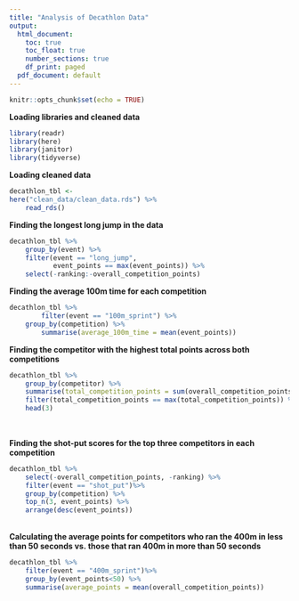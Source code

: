 ```yaml
---
title: "Analysis of Decathlon Data"
output:
  html_document:
    toc: true
    toc_float: true
    number_sections: true
    df_print: paged
  pdf_document: default
---
```


```r
knitr::opts_chunk$set(echo = TRUE)
```


<b>Loading libraries and cleaned data</b>

```r

library(readr)
library(here)
library(janitor)
library(tidyverse)

```


<b>Loading cleaned data</b>

```r

decathlon_tbl <-
here("clean_data/clean_data.rds") %>% 
    read_rds()

```
<b>Finding the longest long jump in the data</b>
```r
decathlon_tbl %>%
    group_by(event) %>% 
    filter(event == "long_jump",
           event_points == max(event_points)) %>% 
    select(-ranking:-overall_competition_points)
```



<b>Finding the average 100m time for each competition</b>
```r
decathlon_tbl %>% 
        filter(event == "100m_sprint") %>%
    group_by(competition) %>%
        summarise(average_100m_time = mean(event_points))
```

<b>Finding the competitor with the highest total points across both competitions</b>
```r
decathlon_tbl %>% 
    group_by(competitor) %>%
    summarise(total_competition_points = sum(overall_competition_points)) %>% 
    filter(total_competition_points == max(total_competition_points)) %>% 
    head(3)
    
```

<br>
<b>Finding the shot-put scores for the top three competitors in each competition</b>
```r

decathlon_tbl %>% 
    select(-overall_competition_points, -ranking) %>% 
    filter(event == "shot_put")%>% 
    group_by(competition) %>%
    top_n(3, event_points) %>% 
    arrange(desc(event_points))

```

<br>
<b>Calculating the average points for competitors who ran the 400m in less than 50 seconds vs. those that ran 400m in more than 50 seconds</b>
```r

decathlon_tbl %>% 
    filter(event == "400m_sprint")%>%
    group_by(event_points<50) %>% 
    summarise(average_points = mean(overall_competition_points))
```

